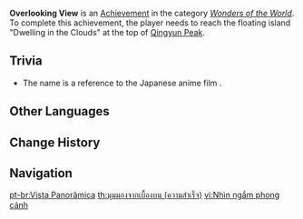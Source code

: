 {{Achievement Infobox
|title        = 
|id           = 81000
|order id     = 1000
|category     = Wonders of the World
|description  = Reach the very top of [[Qingyun Peak]].
|requirements = 
|primogems    = 5
|tracking     = 
|topic        = 
|type         = Exploration
}}
'''Overlooking View''' is an [[Achievement]] in the category ''[[Wonders of the World]]''. To complete this achievement, the player needs to reach the floating island "Dwelling in the Clouds" at the top of [[Qingyun Peak]].

==Trivia==
* The name {{Lang|"Overlooking View"|zh=俯瞰风景}} is a reference to the Japanese anime film ''{{w|The Garden of Sinners: Overlooking View}}''.
<!--
==Video Guides==
{{EVT
|video1   = 
|caption1 = 
}}
-->
==Other Languages==
{{Other Languages
|en      = Overlooking View
|zhs     = 俯瞰风景
|zhs_rm  = Fǔkàn Fēngjǐng
|zht     = 俯瞰風景
|zht_rm  = Fǔkàn Fēngjǐng
|zh_tl   = Overlooking View
|ja      = 風景を眺める
|ja_rm   = Fuukei wo Nagameru
|ja_tl   = Looking at the Landscape
|ko      = 풍경 감상
|ko_rm   = Punggyeong Gamsang
|ko_tl   = Appreciation of Scenery
|es      = Vista panorámica
|es_tl   = Panoramic View
|fr      = Splendide vue
|fr_tl   = Splendid View
|ru      = Всеохватывающий вид
|ru_tl   = Overlooking View
|th      = มุมมองจากเบื้องบน
|th_rm   = 
|th_tl   = 
|vi      = Nhìn ngắm phong cảnh
|vi_tl   = 
|de      = Blick von oben
|de_tl   = View From Above
|id      = Menghadap Pemandangan
|id_tl   = Facing the View
|pt      = Vista Panorâmica
|pt_tl   = 
|tr      = Tepeden Manzara
|tr_tl   = 
|it      = Vista panoramica
|it_tl   = 
}}

==Change History==
{{Change History|1.0}}
<!--
==References==
{{Reflist}}
-->
==Navigation==
{{Achievement Navbox|Wonders of the World|Exploration}}

[[pt-br:Vista Panorâmica]]
[[th:มุมมองจากเบื้องบน (ความสำเร็จ)]]
[[vi:Nhìn ngắm phong cảnh]]
